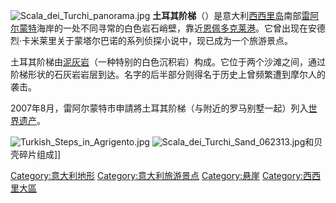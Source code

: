 [[File:Scala_dei_Turchi_panorama.jpg|thumb]]
'''土耳其阶梯'''（{{lang-it|Scala dei Turchi}}）是意大利[[西西里岛|西西里岛]]南部[[雷阿尔蒙特|雷阿尔蒙特]]海岸的一处不同寻常的白色岩石峭壁，靠近[[恩佩多克莱港|恩佩多克莱港]]。它曾出现在安德烈·卡米莱里关于蒙塔尔巴诺的系列侦探小说中，现已成为一个旅游景点。

土耳其阶梯由[[泥灰岩|泥灰岩]]（一种特别的白色沉积岩）构成。它位于两个沙滩之间，通过阶梯形状的石灰岩岩层到达。名字的后半部分则得名于历史上曾频繁遭到摩尔人的袭击。

2007年8月，雷阿尔蒙特市申請將土耳其阶梯（与附近的罗马别墅一起）列入[[世界遗产|世界遗产]]。

[[File:Turkish_Steps_in_Agrigento.jpg|thumb]]
[[File:Scala_dei_Turchi_Sand_062313.jpg|thumb]]和贝壳碎片组成]]  
{{coord|37.2900|13.4728|type:landmark_region:IT|format=dms|display=title}}

[[Category:意大利地形|Category:意大利地形]]
[[Category:意大利旅游景点|Category:意大利旅游景点]]
[[Category:悬崖|Category:悬崖]]
[[Category:西西里大區|Category:西西里大區]]